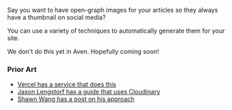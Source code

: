 
Say you want to have open-graph images for your articles so they always have a thumbnail on social media?

You can use a variety of techniques to automatically generate them for your site.

We don't do this yet in Aven. Hopefully coming soon!

### Prior Art

- [Vercel has a service that does this](https://github.com/vercel/og-image)
- [Jason Lengstorf has a guide that uses Cloudinary](https://www.learnwithjason.dev/blog/auto-generate-social-image/)
- [Shawn Wang has a post on his approach](https://www.swyx.io/writing/jamstack-og-images/)

<!--- © Eric Vicenti 2020. Licensed under Creative Commons CC BY-NC-SA 4.0 https://creativecommons.org/licenses/by-nc-sa/4.0/ -->
